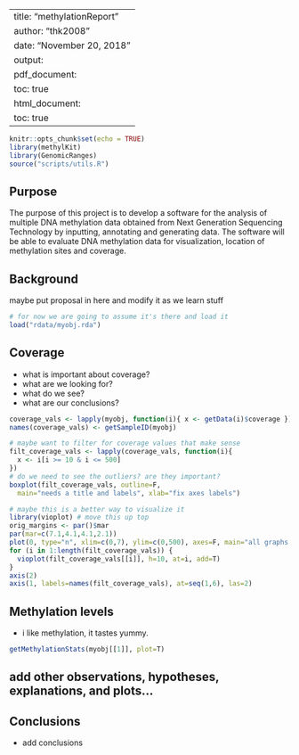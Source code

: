 <!--
Usage:
  Rscript -e 'library(rmarkdown); render("methylReport.Rmd","pdf_document")'
-->
---
title: "methylationReport"
author: "thk2008"
date: "November 20, 2018"
output:
  pdf_document:
    toc: true
  html_document:
    toc: true
---

```r

knitr::opts_chunk$set(echo = TRUE)
library(methylKit)
library(GenomicRanges)
source("scripts/utils.R")

```

## Purpose

The purpose of this project is to develop a software for the analysis of multiple DNA methylation data obtained from Next Generation Sequencing Technology by inputting, annotating and generating data. The software will be able to evaluate DNA methylation data for visualization, location of methylation sites and coverage.

## Background

maybe put proposal in here and modify it as we learn stuff

<!-- load data -->
```r
# for now we are going to assume it's there and load it
load("rdata/myobj.rda")
```

## Coverage
- what is important about coverage?
- what are we looking for?
- what do we see?
- what are our conclusions?

```r

coverage_vals <- lapply(myobj, function(i){ x <- getData(i)$coverage })
names(coverage_vals) <- getSampleID(myobj)

# maybe want to filter for coverage values that make sense
filt_coverage_vals <- lapply(coverage_vals, function(i){
  x <- i[i >= 10 & i <= 500]
})
# do we need to see the outliers? are they important?
boxplot(filt_coverage_vals, outline=F,
  main="needs a title and labels", xlab="fix axes labels")

# maybe this is a better way to visualize it
library(vioplot) # move this up top
orig_margins <- par()$mar
par(mar=c(7.1,4.1,4.1,2.1))
plot(0, type="n", xlim=c(0,7), ylim=c(0,500), axes=F, main="all graphs must have titles and labels", xlab="",ylab="")
for (i in 1:length(filt_coverage_vals)) {
  vioplot(filt_coverage_vals[[i]], h=10, at=i, add=T)
}
axis(2)
axis(1, labels=names(filt_coverage_vals), at=seq(1,6), las=2)

```

## Methylation levels
- i like methylation, it tastes yummy.

```r

getMethylationStats(myobj[[1]], plot=T)

```

## add other observations, hypotheses, explanations, and plots...


## Conclusions
- add conclusions